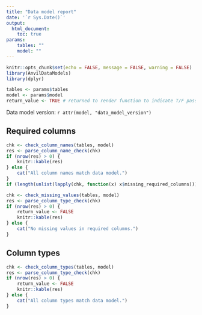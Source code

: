 ```yaml
---
title: "Data model report"
date: '`r Sys.Date()`'
output:
  html_document:
    toc: true
params:
    tables: ""
    model: ""
---
```


```r
knitr::opts_chunk$set(echo = FALSE, message = FALSE, warning = FALSE)
library(AnvilDataModels)
library(dplyr)
```

```r
tables <- params$tables
model <- params$model
return_value <- TRUE # returned to render function to indicate T/F passing checks
```

Data model version: `r attr(model, "data_model_version")`

## Required columns

```r
chk <- check_column_names(tables, model)
res <- parse_column_name_check(chk)
if (nrow(res) > 0) {
    knitr::kable(res)
} else {
    cat("All column names match data model.")
}
if (length(unlist(lapply(chk, function(x) x$missing_required_columns))) > 0) return_value <- FALSE
```

```r
chk <- check_missing_values(tables, model)
res <- parse_column_type_check(chk)
if (nrow(res) > 0) {
    return_value <- FALSE
    knitr::kable(res)
} else {
    cat("No missing values in required columns.")
}
```

## Column types

```r
chk <- check_column_types(tables, model)
res <- parse_column_type_check(chk)
if (nrow(res) > 0) {
    return_value <- FALSE
    knitr::kable(res)
} else {
    cat("All column types match data model.")
}
```
